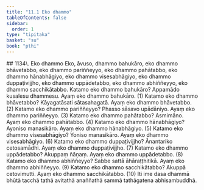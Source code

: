```yaml
---
title: "11.1 Eko dhammo"
tableOfContents: false
sidebar:
  order: 1
type: "tipitaka"
basket: "su"
book: "pthi"
---
```



<DynamicBreadcrumb />

<Paragraph type="center" book="pthi">
## 1134\. Eko dhammo
</Paragraph>

<Division number="351" book="pthi" bookNo="8" page="227">

<Paragraph number="1135" book="pthi">
Eko, āvuso, dhammo bahukāro, eko dhammo bhāvetabbo, eko dhammo pariññeyyo, eko dhammo pahātabbo, eko dhammo hānabhāgiyo, eko dhammo visesabhāgiyo, eko dhammo duppaṭivijjho, eko dhammo uppādetabbo, eko dhammo abhiññeyyo, eko dhammo sacchikātabbo.
</Paragraph>

<Paragraph number="1136" book="pthi">
Katamo eko dhammo <Emphasis>bahukāro?</Emphasis> Appamādo kusalesu dhammesu. Ayaṃ eko dhammo bahukāro. (1)
</Paragraph>

<Paragraph number="1137" book="pthi">
Katamo eko dhammo <Emphasis>bhāvetabbo?</Emphasis> Kāyagatāsati sātasahagatā. Ayaṃ eko dhammo bhāvetabbo. (2)
</Paragraph>

<Paragraph number="1138" book="pthi">
Katamo eko dhammo <Emphasis>pariññeyyo?</Emphasis> Phasso sāsavo upādāniyo. Ayaṃ eko dhammo pariññeyyo. (3)
</Paragraph>

<Paragraph number="1139" book="pthi">
Katamo eko dhammo <Emphasis>pahātabbo?</Emphasis> Asmimāno. Ayaṃ eko dhammo pahātabbo. (4)
</Paragraph>

<Paragraph number="1140" book="pthi">
Katamo eko dhammo <Emphasis>hānabhāgiyo?</Emphasis> Ayoniso manasikāro. Ayaṃ eko dhammo hānabhāgiyo. (5)
</Paragraph>

<Paragraph number="1141" book="pthi">
Katamo eko dhammo <Emphasis>visesabhāgiyo?</Emphasis> Yoniso manasikāro. Ayaṃ eko dhammo visesabhāgiyo. (6)
</Paragraph>

<Paragraph number="1142" book="pthi">
Katamo eko dhammo <Emphasis>duppaṭivijjho?</Emphasis> Ānantariko cetosamādhi. Ayaṃ eko dhammo duppaṭivijjho. (7)
</Paragraph>

<Paragraph number="1143" book="pthi">
Katamo eko dhammo <Emphasis>uppādetabbo?</Emphasis> Akuppaṃ ñāṇaṃ. Ayaṃ eko dhammo uppādetabbo. (8)
</Paragraph>

<Paragraph number="1144" book="pthi">
Katamo eko dhammo <Emphasis>abhiññeyyo?</Emphasis> Sabbe sattā āhāraṭṭhitikā. Ayaṃ eko dhammo abhiññeyyo. (9)
</Paragraph>

<Paragraph number="1145" book="pthi">
Katamo eko dhammo <Emphasis>sacchikātabbo?</Emphasis> Akuppā cetovimutti. Ayaṃ eko dhammo sacchikātabbo. (10)
</Paragraph>

<Paragraph number="1146" book="pthi">
Iti ime dasa dhammā bhūtā tacchā tathā avitathā anaññathā sammā tathāgatena abhisambuddhā.
</Paragraph>
</Division>